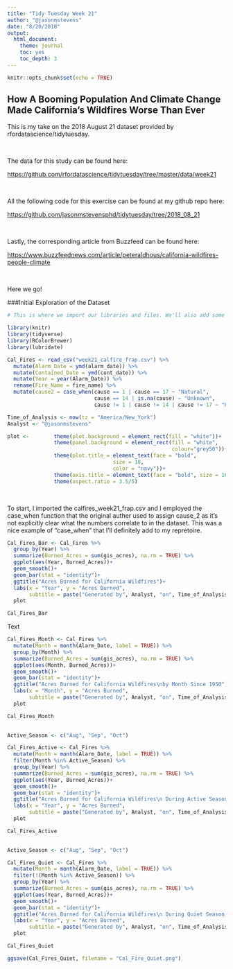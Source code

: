 ---
title: "Tidy Tuesday Week 21"
author: "@jasonmstevens"
date: "8/20/2018"
output:
  html_document:
    theme: journal
    toc: yes
    toc_depth: 3
---

```{r setup, include=FALSE}
knitr::opts_chunk$set(echo = TRUE)
```

## How A Booming Population And Climate Change Made California’s Wildfires Worse Than Ever

This is my take on the 2018 August 21 dataset provided by rfordatascience/tidytuesday.

<br>

The data for this study can be found here:

<p>

<https://github.com/rfordatascience/tidytuesday/tree/master/data/week21>

<br>

All the following code for this exercise can be found at my github repo here:

<p>

<https://github.com/jasonmstevensphd/tidytuesday/tree/2018_08_21>

<br>

Lastly, the corresponding article from Buzzfeed can be found here:

<p>

<https://www.buzzfeednews.com/article/peteraldhous/california-wildfires-people-climate>

<br>

Here we go!

###Initial Exploration of the Dataset

```{r Libraries, message=FALSE, warning=FALSE, EVAL=FALSE, include=FALSE}

# This is where we import our libraries and files. We'll also add some information to be included on our plots

library(knitr)
library(tidyverse)
library(RColorBrewer)
library(lubridate)

Cal_Fires <- read_csv("week21_calfire_frap.csv") %>%
  mutate(Alarm_Date = ymd(alarm_date)) %>%
  mutate(Contained_Date = ymd(cont_date)) %>%
  mutate(Year = year(Alarm_Date)) %>%
  rename(Fire_Name = fire_name) %>%
  mutate(cause2 = case_when(cause == 1 | cause == 17 ~ "Natural",
                            cause == 14 | is.na(cause) ~ "Unknown",
                            cause != 1 | cause != 14 | cause != 17 ~ "Human"))

Time_of_Analysis <- now(tz = "America/New_York")
Analyst <- "@jasonmstevens"

plot <-        theme(plot.background = element_rect(fill = "white"))+
               theme(panel.background = element_rect(fill = "white",
                                                     colour="grey50"))+
               theme(plot.title = element_text(face = "bold", 
                                  size = 18,
                                  color = "navy"))+
               theme(axis.title = element_text(face = "bold", size = 16))+
               theme(aspect.ratio = 3.5/5)

```

<br>

To start, I imported the calfires_week21_frap.csv and I employed the case_when function that the original auther used to assign cause_2 as it's not explicitly clear what the numbers correlate to in the dataset. This was a nice example of "case_when" that I'll definitely add to my repretoire. 

```{r Barplot of California Wildfires, echo=FALSE, message=FALSE, warning=FALSE, tidy=TRUE}

Cal_Fires_Bar <- Cal_Fires %>%
  group_by(Year) %>%
  summarize(Burned_Acres = sum(gis_acres), na.rm = TRUE) %>%
  ggplot(aes(Year, Burned_Acres))+
  geom_smooth()+
  geom_bar(stat = "identity")+
  ggtitle("Acres Burned for California Wildfires")+
  labs(x = "Year", y = "Acres Burned",
       subtitle = paste("Generated by", Analyst, "on", Time_of_Analysis))+
  plot

Cal_Fires_Bar

```

Text

```{r California Wildfires by Month, echo=FALSE, message=FALSE, warning=FALSE, tidy=TRUE}

Cal_Fires_Month <- Cal_Fires %>%
  mutate(Month = month(Alarm_Date, label = TRUE)) %>%
  group_by(Month) %>%
  summarize(Burned_Acres = sum(gis_acres), na.rm = TRUE) %>%
  ggplot(aes(Month, Burned_Acres))+
  geom_smooth()+
  geom_bar(stat = "identity")+
  ggtitle("Acres Burned for California Wildfires\nby Month Since 1950")+
  labs(x = "Month", y = "Acres Burned",
       subtitle = paste("Generated by", Analyst, "on", Time_of_Analysis))+
  plot

Cal_Fires_Month
  

```

```{r Active Season California Wildfires, echo=FALSE, message=FALSE, warning=FALSE, tidy=TRUE}

Active_Season <- c("Aug", "Sep", "Oct")

Cal_Fires_Active <- Cal_Fires %>%
  mutate(Month = month(Alarm_Date, label = TRUE)) %>%
  filter(Month %in% Active_Season) %>%
  group_by(Year) %>%
  summarize(Burned_Acres = sum(gis_acres), na.rm = TRUE) %>%
  ggplot(aes(Year, Burned_Acres))+
  geom_smooth()+
  geom_bar(stat = "identity")+
  ggtitle("Acres Burned for California Wildfires\n During Active Season by Year")+
  labs(x = "Year", y = "Acres Burned",
       subtitle = paste("Generated by", Analyst, "on", Time_of_Analysis))+
  plot

Cal_Fires_Active
  
```

```{r Quiet Season California Wildfires, echo=FALSE, message=FALSE, warning=FALSE, tidy=TRUE}

Active_Season <- c("Aug", "Sep", "Oct")

Cal_Fires_Quiet <- Cal_Fires %>%
  mutate(Month = month(Alarm_Date, label = TRUE)) %>%
  filter(!(Month %in% Active_Season)) %>%
  group_by(Year) %>%
  summarize(Burned_Acres = sum(gis_acres), na.rm = TRUE) %>%
  ggplot(aes(Year, Burned_Acres))+
  geom_smooth()+
  geom_bar(stat = "identity")+
  ggtitle("Acres Burned for California Wildfires\n During Quiet Season by Year")+
  labs(x = "Year", y = "Acres Burned",
       subtitle = paste("Generated by", Analyst, "on", Time_of_Analysis))+
  plot

Cal_Fires_Quiet

ggsave(Cal_Fires_Quiet, filename = "Cal_Fire_Quiet.png")
  
```